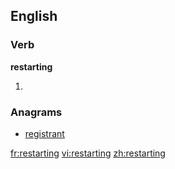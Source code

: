 
==English==

===Verb===
'''restarting'''

# {{present participle of|[[restart]]}}

===Anagrams===
* [[registrant#English|registrant]]

[[fr:restarting]]
[[vi:restarting]]
[[zh:restarting]]